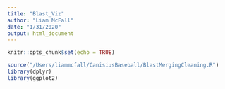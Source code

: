 ```yaml
---
title: "Blast_Viz"
author: "Liam McFall"
date: "1/31/2020"
output: html_document
---
```


```r
knitr::opts_chunk$set(echo = TRUE)
```

```r

source("/Users/liammcfall/CanisiusBaseball/BlastMergingCleaning.R")
library(dplyr)
library(ggplot2)

```

```r



```

